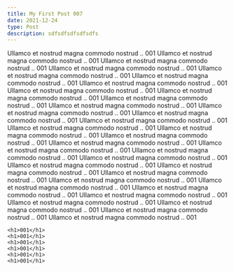 ```yaml
---
title: My First Post 007
date: 2021-12-24
type: Post
description: sdfsdfsdfsdfsdfs
---
```



Ullamco et nostrud magna commodo nostrud .. 001
Ullamco et nostrud magna commodo nostrud .. 001
Ullamco et nostrud magna commodo nostrud .. 001
Ullamco et nostrud magna commodo nostrud .. 001
Ullamco et nostrud magna commodo nostrud .. 001
Ullamco et nostrud magna commodo nostrud .. 001
Ullamco et nostrud magna commodo nostrud .. 001
Ullamco et nostrud magna commodo nostrud .. 001
Ullamco et nostrud magna commodo nostrud .. 001
Ullamco et nostrud magna commodo nostrud .. 001
Ullamco et nostrud magna commodo nostrud .. 001
Ullamco et nostrud magna commodo nostrud .. 001
Ullamco et nostrud magna commodo nostrud .. 001
Ullamco et nostrud magna commodo nostrud .. 001
Ullamco et nostrud magna commodo nostrud .. 001
Ullamco et nostrud magna commodo nostrud .. 001
Ullamco et nostrud magna commodo nostrud .. 001
Ullamco et nostrud magna commodo nostrud .. 001
Ullamco et nostrud magna commodo nostrud .. 001
Ullamco et nostrud magna commodo nostrud .. 001
Ullamco et nostrud magna commodo nostrud .. 001
Ullamco et nostrud magna commodo nostrud .. 001
Ullamco et nostrud magna commodo nostrud .. 001
Ullamco et nostrud magna commodo nostrud .. 001
Ullamco et nostrud magna commodo nostrud .. 001
Ullamco et nostrud magna commodo nostrud .. 001
Ullamco et nostrud magna commodo nostrud .. 001
Ullamco et nostrud magna commodo nostrud .. 001
Ullamco et nostrud magna commodo nostrud .. 001
Ullamco et nostrud magna commodo nostrud .. 001
Ullamco et nostrud magna commodo nostrud .. 001
Ullamco et nostrud magna commodo nostrud .. 001

<div>

    <h1>001</h1>
    <h1>001</h1>
    <h1>001</h1>
    <h1>001</h1>
    <h1>001</h1>
    <h1>001</h1>
</div>